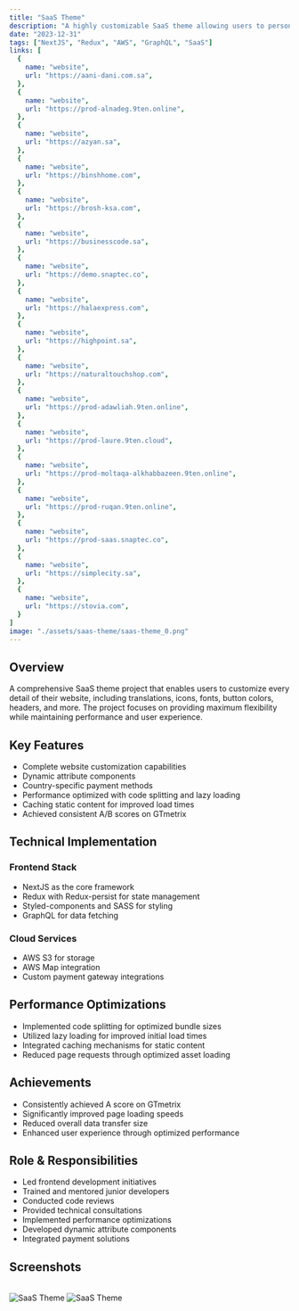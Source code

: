 ```yaml
---
title: "SaaS Theme"
description: "A highly customizable SaaS theme allowing users to personalize every aspect of their website"
date: "2023-12-31"
tags: ["NextJS", "Redux", "AWS", "GraphQL", "SaaS"]
links: [
  {
    name: "website",
    url: "https://aani-dani.com.sa",
  },
  {
    name: "website",
    url: "https://prod-alnadeg.9ten.online",
  },
  {
    name: "website",
    url: "https://azyan.sa",
  },
  {
    name: "website",
    url: "https://binshhome.com",
  },
  {
    name: "website",
    url: "https://brosh-ksa.com",
  },
  {
    name: "website",
    url: "https://businesscode.sa",
  },
  {
    name: "website",
    url: "https://demo.snaptec.co",
  },
  {
    name: "website",
    url: "https://halaexpress.com",
  },
  {
    name: "website",
    url: "https://highpoint.sa",
  },
  {
    name: "website",
    url: "https://naturaltouchshop.com",
  },
  {
    name: "website",
    url: "https://prod-adawliah.9ten.online",
  },
  {
    name: "website",
    url: "https://prod-laure.9ten.cloud",
  },
  {
    name: "website",
    url: "https://prod-moltaqa-alkhabbazeen.9ten.online",
  },
  {
    name: "website",
    url: "https://prod-ruqan.9ten.online",
  },
  {
    name: "website",
    url: "https://prod-saas.snaptec.co",
  },
  {
    name: "website",
    url: "https://simplecity.sa",
  },
  {
    name: "website",
    url: "https://stovia.com",
  }
]
image: "./assets/saas-theme/saas-theme_0.png"
---
```


## Overview

A comprehensive SaaS theme project that enables users to customize every detail of their website, including translations, icons, fonts, button colors, headers, and more. The project focuses on providing maximum flexibility while maintaining performance and user experience.

## Key Features

- Complete website customization capabilities
- Dynamic attribute components
- Country-specific payment methods
- Performance optimized with code splitting and lazy loading
- Caching static content for improved load times
- Achieved consistent A/B scores on GTmetrix

## Technical Implementation

### Frontend Stack
- NextJS as the core framework
- Redux with Redux-persist for state management
- Styled-components and SASS for styling
- GraphQL for data fetching

### Cloud Services
- AWS S3 for storage
- AWS Map integration
- Custom payment gateway integrations

## Performance Optimizations

- Implemented code splitting for optimized bundle sizes
- Utilized lazy loading for improved initial load times
- Integrated caching mechanisms for static content
- Reduced page requests through optimized asset loading

## Achievements

- Consistently achieved A score on GTmetrix
- Significantly improved page loading speeds
- Reduced overall data transfer size
- Enhanced user experience through optimized performance

## Role & Responsibilities

- Led frontend development initiatives
- Trained and mentored junior developers
- Conducted code reviews
- Provided technical consultations
- Implemented performance optimizations
- Developed dynamic attribute components
- Integrated payment solutions

## Screenshots

<br />
<div className="flex flex-col gap-4">
  <Image src="./assets/saas-theme/saas-theme_1.png" alt="SaaS Theme" />
  <Image src="./assets/saas-theme/saas-theme_2.png" alt="SaaS Theme" />
</div>
